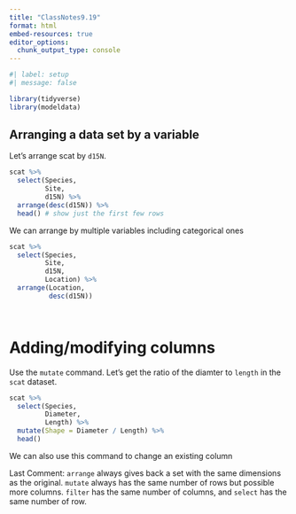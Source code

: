```yaml
---
title: "ClassNotes9.19"
format: html
embed-resources: true
editor_options: 
  chunk_output_type: console
---
```


```r
#| label: setup
#| message: false

library(tidyverse)
library(modeldata)
```

## Arranging a data set by a variable

Let's arrange scat by `d15N`.

```r
scat %>%
  select(Species,
         Site,
         d15N) %>%
  arrange(desc(d15N)) %>%
  head() # show just the first few rows

```
We can arrange by multiple variables including categorical ones
```r
scat %>%
  select(Species,
         Site,
         d15N,
         Location) %>%
  arrange(Location,
          desc(d15N))

  
```
# Adding/modifying columns

Use the `mutate` command. Let's get the ratio of the diamter to `length` in the `scat` dataset.

```r
scat %>%
  select(Species,
         Diameter,
         Length) %>%
  mutate(Shape = Diameter / Length) %>%
  head()
```
We can also use this command to change an existing column 

Last Comment: `arrange` always gives back a set with the same dimensions as the original. `mutate` always has the same number of rows but possible more columns. `filter` has the same number of columns, and `select` has the same number of row.

